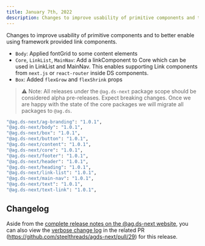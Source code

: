```yaml
---
title: January 7th, 2022
description: Changes to improve usability of primitive components and to better enable using framework provided link components.
---
```


Changes to improve usability of primitive components and to better enable using framework provided link components.

- `Body`: Applied fontGrid to some content elements
- `Core`, `LinkList`, `MainNav`: Add a linkComponent to Core which can be used in LinkList and MainNav. This enables supporting Link components from `next.js` or `react-router` inside DS components.
- `Box`: Added `flexGrow` and `flexShrink` props

> ⚠️ Note: All releases under the `@ag.ds-next` package scope should be considered alpha pre-releases. Expect breaking changes. Once we are happy with the state of the core packages we will migrate all packages to `@ag.ds`.

```sh
"@ag.ds-next/ag-branding": "1.0.1",
"@ag.ds-next/body": "1.0.1",
"@ag.ds-next/box": "1.0.1",
"@ag.ds-next/button": "1.0.1",
"@ag.ds-next/content": "1.0.1",
"@ag.ds-next/core": "1.0.1",
"@ag.ds-next/footer": "1.0.1",
"@ag.ds-next/header": "1.0.1",
"@ag.ds-next/heading": "1.0.1",
"@ag.ds-next/link-list": "1.0.1",
"@ag.ds-next/main-nav": "1.0.1",
"@ag.ds-next/text": "1.0.1",
"@ag.ds-next/text-link": "1.0.1",
```

## Changelog

Aside from the [complete release notes on the @ag.ds-next website](/https://design-system.agriculture.gov.au/updates/2022-01-07), you can also view the [verbose change log](https://github.com/steelthreads/agds-next/pull/29) in the related PR (https://github.com/steelthreads/agds-next/pull/29) for this release.
